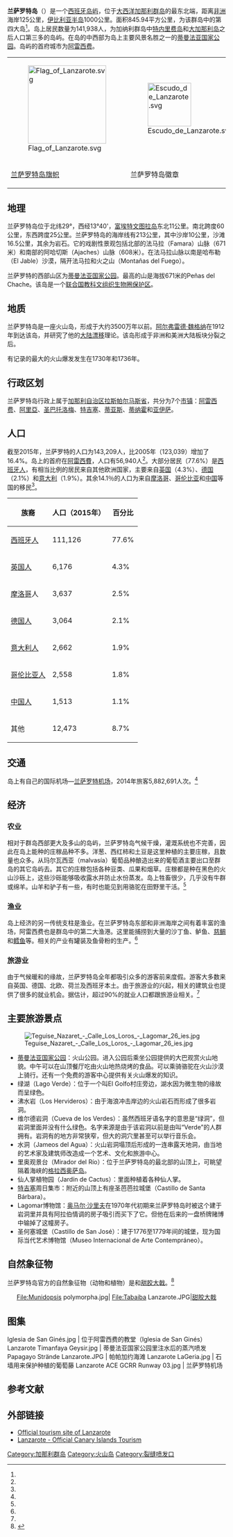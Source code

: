 {{Infobox Islands
| name             = 兰萨罗特岛
| native name      = Lanzarote
| native name link = 西班牙语
| sobriquet        = 
| image name       = Lanzarote NWW.png
| image caption    = 
| image size       = 270px
| image alt        = 
| locator map      = Mapa Canarias Lanzarote.svg
| locator map size = 270
| map caption      = 在[[加那利群岛|加那利群岛]]的位置（深色部分）
| location         = [[大西洋|大西洋]]
| coordinates      = {{coord|29.035|N|13.633|W|region:ES-GC_type:isle|display=inline,title}}
| archipelago      = [[加那利群岛|加那利群岛]]
| area_km2         = 845.94
| highest mount    = Peñas del Chache, Famara
| elevation_m      = 671
| country          = {{ESP}}
| country admin divisions title     = 自治区
| country admin divisions           = [[加那利群岛|加那利群岛]]
| country admin divisions title 1   = 省
| country admin divisions 1         = [[拉斯帕尔马斯省|拉斯帕尔马斯省]]
| country capital city              = [[阿雷西費|阿雷西費]]
| country largest city              = [[阿雷西費|阿雷西費]]
| country largest city population   = 56,940
| country leader title              = 
| country leader name               = 
| population       = 143,209
| population as of = 2015
| population footnotes = <ref name="population"/>
| density_km2      = 169
| ethnic groups    = [[西班牙人|西班牙人]]，其他少数民族
| timezone1        = [[欧洲西部时间|WET]]
| utc_offset1      = +0
| timezone1_DST    = [[欧洲西部夏令时间|WEST]]
| utc_offset1_DST  = +1
| website          = {{URL|http://www.cabildodelanzarote.com/}}
| additional info  =
}}
'''兰萨罗特岛'''（{{lang-es|Lanzarote}}）是一个[[西班牙|西班牙]][[岛屿|岛屿]]，位于[[大西洋|大西洋]][[加那利群岛|加那利群岛]]的最东北端，距离[[非洲|非洲]]海岸125公里，[[伊比利亚半岛|伊比利亚半岛]]1000公里。面积845.94平方公里，为该群岛中的第四大岛<ref name="area"/>。岛上居民数量为141,938人，为加纳利群岛中[[特内里费岛|特内里费岛]]和[[大加那利岛|大加那利岛]]之后人口第三多的岛屿。在岛的中西部为岛上主要风景名胜之一的[[蒂曼法亚国家公园|蒂曼法亚国家公园]]。岛屿的首府城市为[[阿雷西费|阿雷西费]]。

<center>
{| style="width:400px;text-align:center;margin-top:20px;margin-bottom:30px"
|-
|[[File:Flag_of_Lanzarote.svg|180px]]
|[[File:Escudo_de_Lanzarote.svg|100px]]
|-
| [[加那利群島旗幟|兰萨罗特岛旗帜]]
| 兰萨罗特岛徽章
|}
</center>

== 地理 ==
兰萨罗特岛位于北纬29°，西经13°40'，[[富埃特文图拉岛|富埃特文图拉岛]]东北11公里。南北跨度60公里，东西跨度25公里。兰萨罗特岛的海岸线有213公里，其中沙岸10公里，沙滩16.5公里，其余为岩石。它的戏剧性景观包括北部的法马拉（Famara）山脉（671米）和南部的阿哈切斯（Ajaches）山脉（608米）。在法马拉山脉以南是哈布勒（El Jable）沙漠，隔开法马拉和火之山（Montañas del Fuego）。

兰萨罗特的西部山区为[[蒂曼法亚国家公园|蒂曼法亚国家公园]]。最高的山是海拔671米的Peñas del Chache。该岛是一个[[联合国教科文组织|联合国教科文组织]][[生物圈保护区|生物圈保护区]]。

== 地质 ==
兰萨罗特岛是一座火山岛，形成于大约3500万年以前。[[阿尔弗雷德·魏格纳|阿尔弗雷德·魏格纳]]在1912年到达该岛，并研究了他的[[大陆漂移|大陆漂移]]理论。该岛形成于非洲和美洲大陆板块分裂之后。 

有记录的最大的火山爆发发生在1730年和1736年。

== 行政区划 ==
{{See also|拉斯帕尔马斯省市镇列表}}
兰萨罗特岛行政上属于[[加那利群岛|加那利自治区]][[拉斯帕尔马斯省|拉斯帕尔马斯省]]，共分为7个[[市镇_(西班牙)|市镇]]：[[阿雷西费|阿雷西费]]、[[阿里亞_(市鎮)|阿里亞]]、[[圣巴托洛梅_(拉斯帕尔马斯省)|圣巴托洛梅]]、[[特吉塞|特吉塞]]、[[蒂亚斯|蒂亚斯]]、[[蒂纳霍|蒂纳霍]]和[[亚伊萨|亚伊萨]]。

== 人口 ==
截至2015年，兰萨罗特的人口为143,209人，比2005年（123,039）增加了16.4%。岛上的首府在[[阿雷西費|阿雷西費]]，人口有56,940人<ref name="population"/>。大部分居民（77.6%）是[[西班牙人|西班牙人]]，有相当比例的居民来自其他欧洲国家，主要来自[[英国|英国]]（4.3%）、[[德国|德国]]（2.1%）和[[意大利|意大利]]（1.9%）。其余14.1％的人口为来自[[摩洛哥|摩洛哥]]、[[哥伦比亚|哥伦比亚]]和[[中国|中国]]等国的移民<ref name="pop_nationals"/>。
{| class="wikitable"
|-
! 族裔
! 人口（2015年）
! 百分比
|-
| [[西班牙人|西班牙人]]
| 111,126
| 77.6%
|-
| [[英国人|英国人]]
| 6,176
| 4.3%
|-
| [[摩洛哥|摩洛哥]]人
| 3,637
| 2.5%
|-
| [[德国人|德国人]]
| 3,064
| 2.1%
|-
| [[意大利人|意大利人]]
| 2,662
| 1.9%
|-
| [[哥伦比亚人|哥伦比亚人]]
| 2,558
| 1.8%
|-
| [[中国人|中国人]]
| 1,513
| 1.1%
|-
| 其他
| 12,473
| 8.7%
|}

== 交通 ==
岛上有自己的国际机场—[[兰萨罗特机场|兰萨罗特机场]]，2014年旅客5,882,691人次。<ref name="aena2014"/>

== 经济 ==
=== 农业 ===
相对于群岛西部更大及多山的岛屿，兰萨罗特岛气候干燥，灌溉系统也不完善，因此在岛上能种的庄稼品种不多。洋葱、西红柿和土豆是这里种植的主要庄稼，且数量也众多。从玛尔瓦西亚（malvasía）葡萄品种酿造出来的葡萄酒主要出口至群岛的其它岛屿去。其它的庄稼包括各种豆类、瓜果和烟草。庄稼都是种在黑色的火山沙砾上，这些沙砾能够吸收露水并防止水份蒸发。岛上牲畜很少，几乎没有牛群或绵羊。山羊和驴子有一些，有时也能见到用骆驼在田野里干活。<ref name="Mead"/>

=== 渔业 ===
岛上经济的另一传统支柱是渔业。在兰萨罗特岛东部和非洲海岸之间有着丰富的渔场，阿雷西费也是群岛中的第二大渔港。这里能捕捞到大量的沙丁鱼、鲈鱼、[[慈鲷|慈鲷]]和[[鳕鱼|鳕鱼]]等。相关的产业有罐装及鱼骨粉的生产。<ref name="Mead"/>

=== 旅游业 ===
由于气候暖和的缘故，兰萨罗特岛全年都吸引众多的游客前来度假。游客大多数来自英国、德国、北欧、荷兰及西班牙本土。由于旅游业的兴起，相关的建筑业也提供了很多的就业机会。据估计，超过90%的就业人口都跟旅游业相关。<ref name="Mead"/>

== 主要旅游景点 ==
[[File:Teguise_Nazaret_-_Calle_Los_Loros_-_Lagomar_26_ies.jpg|thumb]]
* [[蒂曼法亚国家公园|蒂曼法亚国家公园]]：火山公园。进入公园后乘坐公园提供的大巴观赏火山地貌。中午可以在山顶餐厅吃由火山地热烧烤的食品。可以乘骑骆驼在火山沙漠上骑行。还有一个免费的游客中心提供有关火山爆发的知识。
* 绿湖（Lago Verde）：位于一个叫El Golfo村庄旁边，湖水因为微生物的缘故而呈绿色。
* 沸水岩（Los Hervideros）：由于海浪冲击岸边的火山岩石而形成了很多岩洞。
* 维尔德岩洞（Cueva de los Verdes）：虽然西班牙语名字的意思是“绿洞”，但岩洞里面并没有什么绿色。名字来源是由于该岩洞以前是由叫“Verde”的人群拥有。岩洞有的地方非常狭窄，但大的洞穴里甚至可以举行音乐会。
* 水洞（Jameos del Agua）：火山岩洞塌顶后形成的一连串露天地洞，由当地的艺术家及建筑师{{le|塞萨尔·曼里克|César Manrique}}改造成一个艺术、文化和旅游中心。
* 里奥观景台（Mirador del Río）：位于兰萨罗特岛的最北部的山顶上，可眺望隔着海峡的[[格拉西奥萨岛_(加那利群岛)|格拉西奥萨岛]]。
* 仙人掌植物园（Jardín de Cactus）：里面种植着各种仙人掌。
* [[特吉塞|特吉塞]]周日集市：附近的山顶上有座圣芭芭拉城堡（Castillo de Santa Bárbara）。
* Lagomar博物馆：[[奥马尔·沙里夫|奥马尔·沙里夫]]在1970年代初期来兰萨罗特岛时被这个建于岩洞里并具有阿拉伯情调的房子吸引而买下了它。但他在后来的一盘桥牌赌博中输掉了这幢房子。
* 圣何塞城堡（Castillo de San José）：建于1776至1779年间的城堡，现为国际当代艺术博物馆（Museo Internacional de Arte Contempráneo）。

== 自然象征物 ==
兰萨罗特岛官方的自然象征物（动物和植物）是{{link-en|Munidopsis polymorpha|Munidopsis polymorpha}}和[[甜胶大戟|甜胶大戟]]。<ref name="自然象征物">{{cite web | url = http://www.gobcan.es/boc/1991/061/001.html | title = LEY 7/1991, de 30 de abril, de símbolos de la naturaleza para las Islas Canarias. | language = es | publisher = gobcan.es | date = 1991-04-30 | accessdate = 2016-11-07 | archive-url = https://web.archive.org/web/20110808141931/http://www.gobcan.es/boc/1991/061/001.html | archive-date = 2011-08-08 | dead-url = yes }}</ref>
<center><gallery widths=180px heights=130px>
File:Munidopsis polymorpha.jpg|{{link-en|Munidopsis polymorpha|Munidopsis polymorpha}}
File:Tabaiba Lanzarote.JPG|[[甜胶大戟|甜胶大戟]]
</gallery></center>

== 图集 ==
<gallery mode=packed heights=140px>
Iglesia de San Ginés.jpg | 位于阿雷西费的教堂（Iglesia de San Ginés）
Lanzarote Timanfaya Geysir.jpg | 蒂曼法亚国家公园里注水后的蒸汽喷发
Papagayo Strände Lanzarote.JPG | 帕帕加约海滩
Lanzarote LaGeria.jpg | 石墙用来保护种植的葡萄藤
Lanzarote ACE GCRR Runway 03.jpg | 兰萨罗特机场
</gallery>

== 参考文献 ==
{{Reflist|list=
*Pott, Joachim/Hüppe, Joachim/de la Torre, Wofredo Wildpret ''Die Kanarischen Inseln. Natur- und Kulturlandschaften'' = ''The Canary Islands. Natural and Cultural Landscapes'', Ulmer : Stuttgart 2003, 320 S., 295 color photos, 28 colored graphica, 3 tables. (represented and illustrated by Geobotanik). ISBN 3-8001-3284-2.
* Wilkens, Horst: Lanzarote — Blind Crabs, Hoopoes and Volcanoes. A Guide to the Countryside, Plants and Animals of an Exceptional Volcanic Island. NATURALANZA Ulrike Strecker 2009, 120 pages, with colour photos.
* Strecker, Ulrike & Wilkens, Horst: Lanzarote — Life on Lava. Book of Illustrations of the most impressive landscapes, animals and plants. 120 pages, more than 90 colour photos, hardcover.
}}
{{Reflist|refs=
<ref name="population">{{cite web | url = http://www.datosdelanzarote.com/itemDetalles.asp?idFamilia=6&idItem=2817 | title = Población de derecho de Lanzarote según municipio. Evolución (1996-2015) | language = es | publisher = Centro de Datos, Cabildo de Lanzarote | accessdate = 2016-04-18 | archive-date = 2020-10-10 | archive-url = https://web.archive.org/web/20201010045711/http://www.datosdelanzarote.com/itemDetalles.asp?idFamilia=6&idItem=2817 | dead-url = no }}</ref>

<ref name="area">{{cite web | url = http://www.gobiernodecanarias.org/istac/jaxi-istac/menu.do?uripub=urn:uuid:fbc0bdc8-cacb-43b8-a5cb-a93f745dcff6 | title = ISTAC: Estadística del Territorio | quote = 01 Superficie por islas. | language = es | publisher = Gobierno de Canarias | accessdate = 2016-04-18 | archive-date = 2015-11-13 | archive-url = https://web.archive.org/web/20151113183210/http://www.gobiernodecanarias.org/istac/jaxi-istac/menu.do?uripub=urn:uuid:fbc0bdc8-cacb-43b8-a5cb-a93f745dcff6 | dead-url = no }}</ref>

<ref name="pop_nationals">{{cite web | url = http://www.datosdelanzarote.com/itemDetalles.asp?idFamilia=9&idItem=6903 | title = Población de derecho de Lanzarote según nacionalidad y municipio de residencia (2015) | language = es | publisher = Centro de Datos, Cabildo de Lanzarote | accessdate = 2016-04-18 | archive-date = 2020-10-10 | archive-url = https://web.archive.org/web/20201010045721/http://www.datosdelanzarote.com/itemDetalles.asp?idFamilia=9&idItem=6903 | dead-url = no }}</ref>

<ref name="aena2014">{{cite web|title= Tráfico de pasajeros, operaciones y carga en los aeropuertos españoles (2014)|language= es|publisher= Aena|url= http://www.aena.es/csee/ccurl/728/306/Definitivo%202014.pdf|format= pdf|accessdate= 2015-11-27|archive-date= 2017-02-15|archive-url= https://web.archive.org/web/20170215024916/http://www.aena.es/csee/ccurl/728/306/Definitivo|dead-url= no}}</ref>

<ref name="Mead">{{Cite book | author = Mead, Rowland | title = Lanzarote | location = London | publisher = New Holland Publishers | date = 2012年 | pages = 第25-26页 | ISBN = 978-1-78009-164-8 | accessdate = 2017-12-11 | language = en }}</ref>
}}

== 外部链接 ==
{{Commons|Lanzarote}}
*[http://www.turismolanzarote.com/ Official tourism site of Lanzarote] {{Wayback|url=http://www.turismolanzarote.com/ |date=20201218082003 }}
*[http://www.turismodecanarias.com/canary-islands-spain/tourism-office/lanzarote-island/index.html Lanzarote - Official Canary Islands Tourism] {{Wayback|url=http://www.turismodecanarias.com/canary-islands-spain/tourism-office/lanzarote-island/index.html |date=20150507111121 }}

{{加那利群岛岛屿列表}}

[[Category:加那利群岛|Category:加那利群岛]]
[[Category:火山岛|Category:火山岛]]
[[Category:裂缝喷发口|Category:裂缝喷发口]]